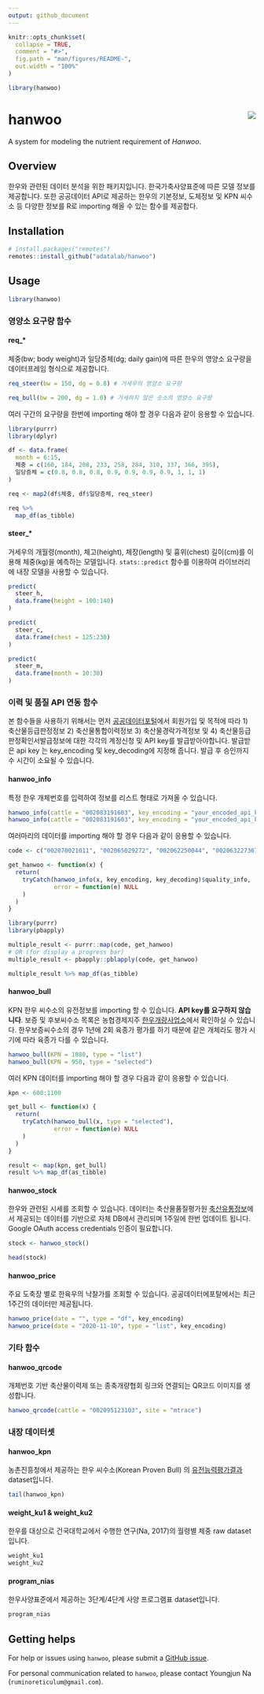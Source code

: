 ```yaml
---
output: github_document
---
```


<!-- README.md is generated from README.Rmd. Please edit that file -->

```r
knitr::opts_chunk$set(
  collapse = TRUE,
  comment = "#>",
  fig.path = "man/figures/README-",
  out.width = "100%"
)

library(hanwoo)
```

# hanwoo <img src="man/figures/logo.png" align="right" />

<!-- badges: start -->
<!-- badges: end -->

A system for modeling the nutrient requirement of *Hanwoo*.

## Overview

한우와 관련된 데이터 분석을 위한 패키지입니다. 한국가축사양표준에 따른 모델 정보를 제공합니다. 또한 공공데이터 API로 제공하는 한우의 기본정보, 도체정보 및 KPN 씨수소 등 다양한 정보를 R로 importing 해올 수 있는 함수를 제공합다.  

## Installation

```r
# install.packages("remotes")
remotes::install_github("adatalab/hanwoo")
```

## Usage
```r
library(hanwoo)
```

### 영양소 요구량 함수

#### req\_\*

체중(bw; body weight)과 일당증체(dg; daily gain)에 따른 한우의 영양소 요구량을 데이터프레임 형식으로 제공합니다.

```r
req_steer(bw = 150, dg = 0.8) # 거세우의 영양소 요구량

req_bull(bw = 200, dg = 1.0) # 거세하지 않은 숫소의 영양소 요구량
```

여러 구간의 요구량을 한번에 importing 해야 할 경우 다음과 같이 응용할 수 있습니다.

```r
library(purrr)
library(dplyr)

df <- data.frame(
  month = 6:15,
  체중 = c(160, 184, 208, 233, 258, 284, 310, 337, 366, 395),
  일당증체 = c(0.8, 0.8, 0.8, 0.9, 0.9, 0.9, 0.9, 1, 1, 1)
)

req <- map2(df$체중, df$일당증체, req_steer)

req %>%
  map_df(as_tibble)
```

#### steer\_\*

거세우의 개월령(month), 체고(height), 체장(length) 및 흉위(chest) 길이(cm)를 이용해 체중(kg)을 예측하는 모델입니다. `stats::predict` 함수를 이용하여 라이브러리에 내장 모델을 사용할 수 있습니다.

```r
predict(
  steer_h,
  data.frame(height = 100:140)
)

predict(
  steer_c,
  data.frame(chest = 125:230)
)

predict(
  steer_m,
  data.frame(month = 10:30)
)
```

### 이력 및 품질 API 연동 함수

본 함수들을 사용하기 위해서는 먼저 [공공데이터포털](data.go.kr)에서 회원가입 및 목적에 따라 1) 축산물등급판정정보 2) 축산물통합이력정보 3) 축산물경락가격정보 및 4) 축산물등급판정확인서발급정보에 대한 각각의 계정신청 및 API key를 발급받아야합니다. 발급받은 api key 는 key_encoding 및 key_decoding에 지정해 줍니다. 발급 후 승인까지 수 시간이 소요될 수 있습니다.

#### hanwoo_info

특정 한우 개체번호를 입력하여 정보를 리스트 형태로 가져올 수 있습니다.

```r
hanwoo_info(cattle = "002083191603", key_encoding = "your_encoded_api_key", key_decoding = "your_decoded_api_key")
hanwoo_info(cattle = "002083191603", key_encoding = "your_encoded_api_key", key_decoding = "your_decoded_api_key")
```

여러마리의 데이터를 importing 해야 할 경우 다음과 같이 응용할 수 있습니다.

```r
code <- c("002070021011", "002065029272", "002062250044", "002063227367", "002066994812", "002067050894", "002064505530", "002070394423", "002064488463", "002064501114", "002121614931")

get_hanwoo <- function(x) {
  return(
    tryCatch(hanwoo_info(x, key_encoding, key_decoding)$quality_info, 
             error = function(e) NULL
    )
  )
} 

library(purrr)
library(pbapply)

multiple_result <- purrr::map(code, get_hanwoo)
# OR (for display a progress bar)
multiple_result <- pbapply::pblapply(code, get_hanwoo)

multiple_result %>% map_df(as_tibble)
```

#### hanwoo_bull

KPN 한우 씨수소의 유전정보를 importing 할 수 있습니다. **API key를 요구하지 않습니다**. 보증 및 후보씨수소 목록은 농협경제지주 [한우개량사업소](http://www.limc.co.kr/KpnInfo/KpnList.asp)에서 확인하실 수 있습니다. 한우보증씨수소의 경우 1년에 2회 육종가 평가를 하기 때문에 같은 개체라도 평가 시기에 따라 육종가 다를 수 있습니다.

```r
hanwoo_bull(KPN = 1080, type = "list")
hanwoo_bull(KPN = 950, type = "selected")
```

여러 KPN 데이터를 importing 해야 할 경우 다음과 같이 응용할 수 있습니다.
```r
kpn <- 600:1100

get_bull <- function(x) {
  return(
    tryCatch(hanwoo_bull(x, type = "selected"), 
             error = function(e) NULL
    )
  )
}

result <- map(kpn, get_bull)
result %>% map_df(as_tibble)
```

#### hanwoo_stock
한우와 관련된 시세를 조회할 수 있습니다. 데이터는 축산물품질평가원 [축산유통정보](https://www.ekapepia.com/priceStat/distrPriceBeef.do)에서 제공되는 데이터를 기반으로 자체 DB에서 관리되며 1주일에 한번 업데이트 됩니다. Google OAuth access credentials 인증이 필요합니다.

```r
stock <- hanwoo_stock()
```

```r
head(stock)
```


#### hanwoo_price
주요 도축장 별로 한육우의 낙찰가를 조회할 수 있습니다. 공공데이터에포탈에서는 최근 1주간의 데이터만 제공됩니다.

```r
hanwoo_price(date = "", type = "df", key_encoding)
hanwoo_price(date = "2020-11-10", type = "list", key_encoding)
```

### 기타 함수

#### hanwoo_qrcode

개체번호 기반 축산물이력제 또는 종축개량협회 링크와 연결되는 QR코드 이미지를 생성합니다.

```r
hanwoo_qrcode(cattle = "002095123103", site = "mtrace")
```


### 내장 데이터셋

#### hanwoo_kpn

농촌진흥청에서 제공하는 한우 씨수소(Korean Proven Bull) 의 [유전능력평가결과](https://www.nias.go.kr/front/prboardView.do?cmCode=M090814150801285&boardSeqNum=2482) dataset입니다.

```r
tail(hanwoo_kpn)
```

#### weight_ku1 & weight_ku2

한우를 대상으로 건국대학교에서 수행한 연구(Na, 2017)의 월령별 체중 raw dataset입니다.

```r
weight_ku1
weight_ku2
```

#### program_nias

한우사양표준에서 제공하는 3단계/4단계 사양 프로그램표 dataset입니다.

```r
program_nias
```

Getting helps
-------------

For help or issues using `hanwoo`, please submit a [GitHub issue](https://github.com/adatalab/hanwoo/issues).

For personal communication related to `hanwoo`, please contact Youngjun Na (`ruminoreticulum@gmail.com`).
